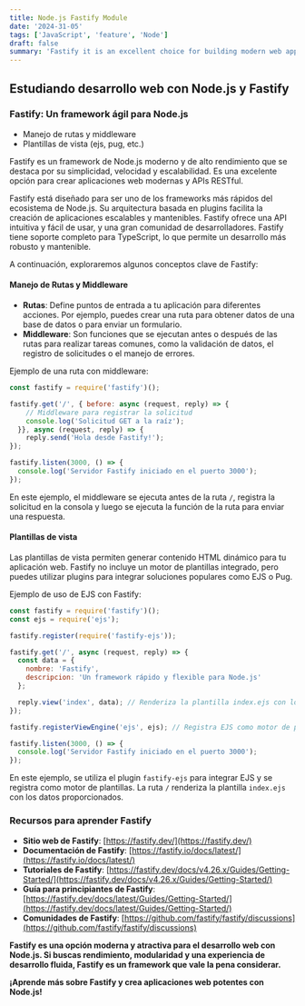 ```yaml
---
title: Node.js Fastify Module
date: '2024-31-05'
tags: ['JavaScript', 'feature', 'Node']
draft: false
summary: 'Fastify it is an excellent choice for building modern web applications and RESTful APIs'
---
```


## Estudiando desarrollo web con Node.js y Fastify

### Fastify: Un framework ágil para Node.js
* Manejo de rutas y middleware
* Plantillas de vista (ejs, pug, etc.)

Fastify es un framework de Node.js moderno y de alto rendimiento que se destaca por su simplicidad, velocidad y escalabilidad. Es una excelente opción para crear aplicaciones web modernas y APIs RESTful.

Fastify está diseñado para ser uno de los frameworks más rápidos del ecosistema de Node.js. Su arquitectura basada en plugins facilita la creación de aplicaciones escalables y mantenibles. Fastify ofrece una API intuitiva y fácil de usar, y una gran comunidad de desarrolladores. Fastify tiene soporte completo para TypeScript, lo que permite un desarrollo más robusto y mantenible.

A continuación, exploraremos algunos conceptos clave de Fastify:

#### Manejo de Rutas y Middleware

- **Rutas**: Define puntos de entrada a tu aplicación para diferentes acciones. Por ejemplo, puedes crear una ruta para obtener datos de una base de datos o para enviar un formulario.
- **Middleware**: Son funciones que se ejecutan antes o después de las rutas para realizar tareas comunes, como la validación de datos, el registro de solicitudes o el manejo de errores.

Ejemplo de una ruta con middleware:

```javascript
const fastify = require('fastify')();

fastify.get('/', { before: async (request, reply) => {
    // Middleware para registrar la solicitud
    console.log('Solicitud GET a la raíz');
  }}, async (request, reply) => {
    reply.send('Hola desde Fastify!');
});

fastify.listen(3000, () => {
  console.log('Servidor Fastify iniciado en el puerto 3000');
});
```

En este ejemplo, el middleware se ejecuta antes de la ruta `/`, registra la solicitud en la consola y luego se ejecuta la función de la ruta para enviar una respuesta.

#### Plantillas de vista

Las plantillas de vista permiten generar contenido HTML dinámico para tu aplicación web. Fastify no incluye un motor de plantillas integrado, pero puedes utilizar plugins para integrar soluciones populares como EJS o Pug.

Ejemplo de uso de EJS con Fastify:

```javascript
const fastify = require('fastify')();
const ejs = require('ejs');

fastify.register(require('fastify-ejs'));

fastify.get('/', async (request, reply) => {
  const data = {
    nombre: 'Fastify',
    descripcion: 'Un framework rápido y flexible para Node.js'
  };

  reply.view('index', data); // Renderiza la plantilla index.ejs con los datos
});

fastify.registerViewEngine('ejs', ejs); // Registra EJS como motor de plantillas

fastify.listen(3000, () => {
  console.log('Servidor Fastify iniciado en el puerto 3000');
});
```

En este ejemplo, se utiliza el plugin `fastify-ejs` para integrar EJS y se registra como motor de plantillas. La ruta `/` renderiza la plantilla `index.ejs` con los datos proporcionados.

### Recursos para aprender Fastify

* **Sitio web de Fastify**: [https://fastify.dev/](https://fastify.dev/)
* **Documentación de Fastify**: [https://fastify.io/docs/latest/](https://fastify.io/docs/latest/)
* **Tutoriales de Fastify**: [https://fastify.dev/docs/v4.26.x/Guides/Getting-Started/](https://fastify.dev/docs/v4.26.x/Guides/Getting-Started/)
* **Guía para principiantes de Fastify**: [https://fastify.dev/docs/latest/Guides/Getting-Started/](https://fastify.dev/docs/latest/Guides/Getting-Started/)
* **Comunidades de Fastify**: [https://github.com/fastify/fastify/discussions](https://github.com/fastify/fastify/discussions)

**Fastify es una opción moderna y atractiva para el desarrollo web con Node.js. Si buscas rendimiento, modularidad y una experiencia de desarrollo fluida, Fastify es un framework que vale la pena considerar.**

**¡Aprende más sobre Fastify y crea aplicaciones web potentes con Node.js!**
